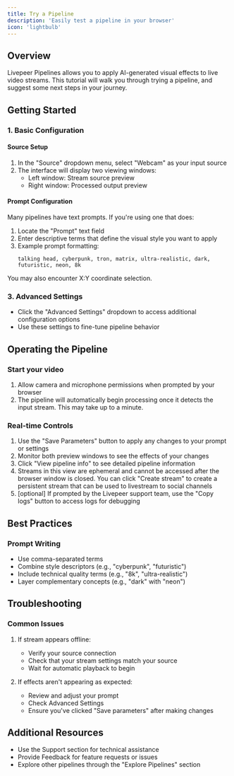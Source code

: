 ```yaml
---
title: Try a Pipeline
description: 'Easily test a pipeline in your browser'
icon: 'lightbulb'
---
```


## Overview
Livepeer Pipelines allows you to apply AI-generated visual effects to live video streams. This tutorial will walk you through trying a pipeline, and suggest some next steps in your journey.

## Getting Started

### 1. Basic Configuration

#### Source Setup
1. In the "Source" dropdown menu, select "Webcam" as your input source
2. The interface will display two viewing windows:
   - Left window: Stream source preview
   - Right window: Processed output preview

#### Prompt Configuration
Many pipelines have text prompts. If you're using one that does:
1. Locate the "Prompt" text field
2. Enter descriptive terms that define the visual style you want to apply
3. Example prompt formatting:
   ```
   talking head, cyberpunk, tron, matrix, ultra-realistic, dark, futuristic, neon, 8k
   ```

You may also encounter X:Y coordinate selection.

### 3. Advanced Settings
- Click the "Advanced Settings" dropdown to access additional configuration options
- Use these settings to fine-tune pipeline behavior

## Operating the Pipeline

### Start your video
1. Allow camera and microphone permissions when prompted by your browser
2. The pipeline will automatically begin processing once it detects the input stream. This may take up to a minute.

### Real-time Controls
1. Use the "Save Parameters" button to apply any changes to your prompt or settings
2. Monitor both preview windows to see the effects of your changes
3. Click "View pipeline info" to see detailed pipeline information
4. Streams in this view are ephemeral and cannot be accessed after the browser window is closed. You can click "Create stream" to create a persistent stream that can be used to livestream to social channels
5. [optional] If prompted by the Livepeer support team, use the "Copy logs" button to access logs for debugging


## Best Practices

### Prompt Writing
- Use comma-separated terms
- Combine style descriptors (e.g., "cyberpunk", "futuristic")
- Include technical quality terms (e.g., "8k", "ultra-realistic")
- Layer complementary concepts (e.g., "dark" with "neon")

## Troubleshooting

### Common Issues
1. If stream appears offline:
   - Verify your source connection
   - Check that your stream settings match your source
   - Wait for automatic playback to begin

2. If effects aren't appearing as expected:
   - Review and adjust your prompt
   - Check Advanced Settings
   - Ensure you've clicked "Save parameters" after making changes

## Additional Resources
- Use the Support section for technical assistance
- Provide Feedback for feature requests or issues
- Explore other pipelines through the "Explore Pipelines" section